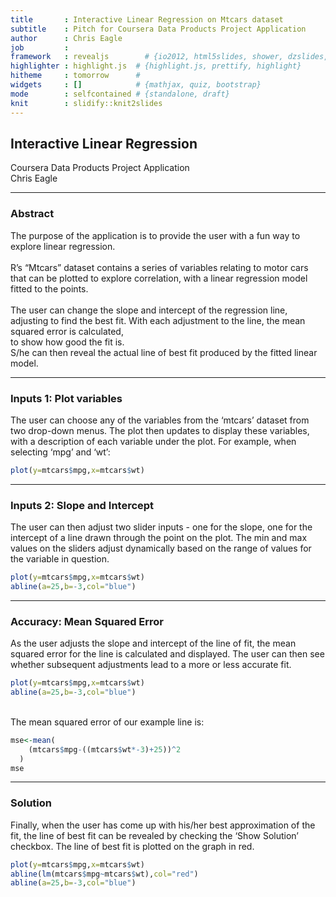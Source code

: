 ```yaml
---
title       : Interactive Linear Regression on Mtcars dataset
subtitle    : Pitch for Coursera Data Products Project Application
author      : Chris Eagle
job         : 
framework   : revealjs        # {io2012, html5slides, shower, dzslides, ...}
highlighter : highlight.js  # {highlight.js, prettify, highlight}
hitheme     : tomorrow      # 
widgets     : []            # {mathjax, quiz, bootstrap}
mode        : selfcontained # {standalone, draft}
knit        : slidify::knit2slides
---
```

## Interactive Linear Regression
Coursera Data Products Project Application</br>
Chris Eagle

--- 

### Abstract 
The purpose of the application is to provide the user with a fun
way to explore linear regression.</br></br>
R's "Mtcars" dataset contains a series of variables relating to motor cars that can be plotted to explore correlation, with a linear regression model fitted to the points.</br></br>
The user can change the slope and intercept of the regression line, adjusting to find the best fit. With each adjustment to the line, the mean squared error is calculated,</br> to show how good the fit is.</br>S/he can then reveal the actual line of best fit produced by the fitted linear model.

--- 

### Inputs 1: Plot variables
The user can choose any of the variables from the 'mtcars' dataset from two drop-down menus. The plot then updates to display these variables, with a description of each variable under the plot.
For example, when selecting 'mpg' and 'wt':</br>
```r
plot(y=mtcars$mpg,x=mtcars$wt)
```


--- 

### Inputs 2: Slope and Intercept
The user can then adjust two slider inputs - one for the slope, one for the intercept of a line drawn through the point on the plot. The min and max values on the sliders adjust dynamically based on the range of values for the variable in question.</br>
```r
plot(y=mtcars$mpg,x=mtcars$wt)
abline(a=25,b=-3,col="blue")
```

--- 

### Accuracy: Mean Squared Error
As the user adjusts the slope and intercept of the line of fit, the mean squared error for the line is calculated and displayed. The user can then see whether subsequent adjustments lead to a more or less accurate fit.</br>
```r
plot(y=mtcars$mpg,x=mtcars$wt)
abline(a=25,b=-3,col="blue")

```
</br>The mean squared error of our example line is:</br>
```r
mse<-mean(
    (mtcars$mpg-((mtcars$wt*-3)+25))^2
  )
mse
```

--- 

### Solution
Finally, when the user has come up with his/her best approximation of the fit, the line of best fit can be revealed by checking the 'Show Solution' checkbox. The line of best fit is plotted on the graph in red.</br>
```r
plot(y=mtcars$mpg,x=mtcars$wt)
abline(lm(mtcars$mpg~mtcars$wt),col="red")
abline(a=25,b=-3,col="blue")
```